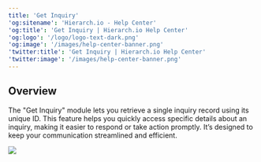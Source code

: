 ```yaml
---
title: 'Get Inquiry'
'og:sitename': 'Hierarch.io - Help Center'
'og:title': 'Get Inquiry | Hierarch.io Help Center'
'og:logo': '/logo/logo-text-dark.png'
'og:image': '/images/help-center-banner.png'
'twitter:title': 'Get Inquiry | Hierarch.io Help Center'
'twitter:image': '/images/help-center-banner.png'
---
```


## Overview

The "Get Inquiry" module lets you retrieve a single inquiry record using its unique ID. This feature helps you quickly access specific details about an inquiry, making it easier to respond or take action promptly. It’s designed to keep your communication streamlined and efficient.



![](/images/workflows/get_inquiry001.png)